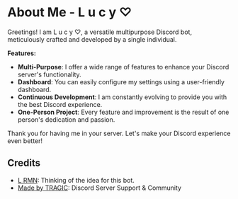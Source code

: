# About Me - L u c y ♡

Greetings! I am L u c y ♡, a versatile multipurpose Discord bot, meticulously crafted and developed by a single individual.

**Features:**
- **Multi-Purpose**: I offer a wide range of features to enhance your Discord server's functionality.
- **Dashboard**: You can easily configure my settings using a user-friendly dashboard.
- **Continuous Development**: I am constantly evolving to provide you with the best Discord experience.
- **One-Person Project**: Every feature and improvement is the result of one person's dedication and passion.

Thank you for having me in your server. Let's make your Discord experience even better!


## Credits

- [L RMN](https://lrmn.is-a.dev/): Thinking of the idea for this bot.
- [Made by TRAGIC](https://discord.gg/WFfjrQxnfH): Discord Server Support & Community
